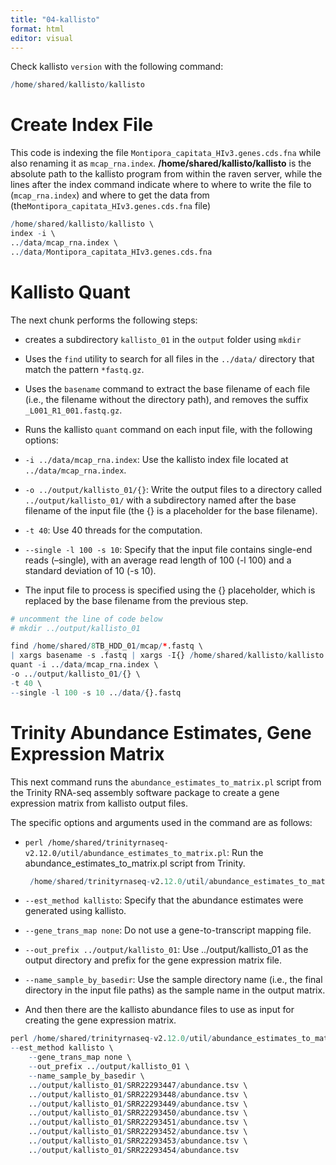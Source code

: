 ```yaml
---
title: "04-kallisto"
format: html
editor: visual
---
```


Check kallisto `version` with the following command:

```r
/home/shared/kallisto/kallisto
```

# Create Index File

This code is indexing the file `Montipora_capitata_HIv3.genes.cds.fna` while also renaming it as `mcap_rna.index`. **/home/shared/kallisto/kallisto** is the absolute path to the kallisto program from within the raven server, while the lines after the index command indicate where to where to write the file to (`mcap_rna.index`) and where to get the data from (the`Montipora_capitata_HIv3.genes.cds.fna` file)

```r
/home/shared/kallisto/kallisto \
index -i \
../data/mcap_rna.index \
../data/Montipora_capitata_HIv3.genes.cds.fna

```

# Kallisto Quant

The next chunk performs the following steps:

-   creates a subdirectory `kallisto_01` in the `output` folder using `mkdir`

-   Uses the `find` utility to search for all files in the `../data/` directory that match the pattern `*fastq.gz`.

-   Uses the `basename` command to extract the base filename of each file (i.e., the filename without the directory path), and removes the suffix `_L001_R1_001.fastq.gz`.

-   Runs the kallisto `quant` command on each input file, with the following options:

-   `-i ../data/mcap_rna.index`: Use the kallisto index file located at `../data/mcap_rna.index`.

-   `-o ../output/kallisto_01/{}`: Write the output files to a directory called `../output/kallisto_01/` with a subdirectory named after the base filename of the input file (the {} is a placeholder for the base filename).

-   `-t 40`: Use 40 threads for the computation.

-   `--single -l 100 -s 10`: Specify that the input file contains single-end reads (--single), with an average read length of 100 (-l 100) and a standard deviation of 10 (-s 10).

-   The input file to process is specified using the {} placeholder, which is replaced by the base filename from the previous step.

```r
# uncomment the line of code below 
# mkdir ../output/kallisto_01

find /home/shared/8TB_HDD_01/mcap/*.fastq \
| xargs basename -s .fastq | xargs -I{} /home/shared/kallisto/kallisto \
quant -i ../data/mcap_rna.index \
-o ../output/kallisto_01/{} \
-t 40 \
--single -l 100 -s 10 ../data/{}.fastq
```

# Trinity Abundance Estimates, Gene Expression Matrix

This next command runs the `abundance_estimates_to_matrix.pl` script from the Trinity RNA-seq assembly software package to create a gene expression matrix from kallisto output files.

The specific options and arguments used in the command are as follows:

-   `perl /home/shared/trinityrnaseq-v2.12.0/util/abundance_estimates_to_matrix.pl`: Run the abundance_estimates_to_matrix.pl script from Trinity.

    ```r

     /home/shared/trinityrnaseq-v2.12.0/util/abundance_estimates_to_matrix.pl
    ```

-   `--est_method kallisto`: Specify that the abundance estimates were generated using kallisto.

-   `--gene_trans_map none`: Do not use a gene-to-transcript mapping file.

-   `--out_prefix ../output/kallisto_01`: Use ../output/kallisto_01 as the output directory and prefix for the gene expression matrix file.

-   `--name_sample_by_basedir`: Use the sample directory name (i.e., the final directory in the input file paths) as the sample name in the output matrix.

-   And then there are the kallisto abundance files to use as input for creating the gene expression matrix.

```r

perl /home/shared/trinityrnaseq-v2.12.0/util/abundance_estimates_to_matrix.pl \
--est_method kallisto \
    --gene_trans_map none \
    --out_prefix ../output/kallisto_01 \
    --name_sample_by_basedir \
    ../output/kallisto_01/SRR22293447/abundance.tsv \
    ../output/kallisto_01/SRR22293448/abundance.tsv \
    ../output/kallisto_01/SRR22293449/abundance.tsv \
    ../output/kallisto_01/SRR22293450/abundance.tsv \
    ../output/kallisto_01/SRR22293451/abundance.tsv \
    ../output/kallisto_01/SRR22293452/abundance.tsv \
    ../output/kallisto_01/SRR22293453/abundance.tsv \
    ../output/kallisto_01/SRR22293454/abundance.tsv 

```
